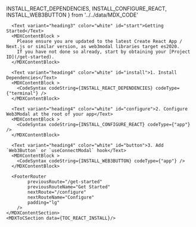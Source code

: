 
  INSTALL_REACT_DEPENDENCIES,
  INSTALL_CONFIGURE_REACT,
  INSTALL_WEB3BUTTON
} from '../../data/MDX_CODE'

<MDXLayout>
    <MDXContentSection>

      <Text variant="heading3" color="white" id="start">Getting Started</Text>
      <MDXContentBlock >
        Please ensure you are updated to the latest Create React App / Next.js or similar version, as web3modal libraries target es2020.
        If you have not done so already, start by obtaining your [Project ID](/get-started).
      </MDXContentBlock>

      <Text variant="heading4" color="white" id="install">1. Install Dependencies</Text>
      <MDXContentBlock >
        <CodeSyntax codeString={INSTALL_REACT_DEPENDENCIES} codeType={"terminal"} />
      </MDXContentBlock>

      <Text variant="heading4" color="white" id="configure">2. Configure Web3Modal at the root of your app</Text>
      <MDXContentBlock >
        <CodeSyntax codeString={INSTALL_CONFIGURE_REACT} codeType={"app"} />
      </MDXContentBlock>

      <Text variant="heading4" color="white" id="button">3. Add `Web3Button` or `useConnectModal` hook</Text>
      <MDXContentBlock >
        <CodeSyntax codeString={INSTALL_WEB3BUTTON} codeType={"app"} />
      </MDXContentBlock>

      <FooterRouter
            previousRoute="/get-started"
            previousRouteName="Get Started"
            nextRoute="/configure"
            nextRouteName="Configure"
            padding="lg"
        />
    </MDXContentSection>
    <MDXToCSection data={TOC_REACT_INSTALL}/>

</MDXLayout>

